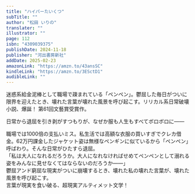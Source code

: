 ```yaml
---
title: "ハイパーたいくつ"
subTitle: ""
author: "松田 いりの"
translater: ""
illustrator: ""
page: 112
isbn: "4309039375"
publishDate: 2024-11-18
publisher: "河出書房新社"
addDate: 2025-02-23
amazonLink: "https://amzn.to/43ansSC"
kindleLink: "https://amzn.to/3ESctD1"
audibleLink: ""
---
```


迷惑系給金泥棒として職場で疎まれている「ペンペン」。鬱屈した毎日がついに限界を迎えたとき、壊れた言葉が壊れた風景を呼び起こす。リリカル系日常破壊小説、爆誕！ 第61回文藝賞受賞作。

日常から退屈を引き剥がすつもりが、なぜか服も人生もすべてボロボロに――

職場では1000倍の支払いミス。私生活では高額な衣服の買いすぎでクレカ借金。62万円課金したジャケット姿は無様なペンギンに似ているから「ペンペン」呼ばわり。そんな日常がひたすら退屈。  
「私は大人になれるだろうか。大人になれなければせめてペンペンとして溺れる姿をみんなに見せなくてはならないのだろうか――」  
鬱屈アンド窮屈な現実がついに崩壊するとき、壊れた私の壊れた言葉が、壊れた風景を呼び起こす。  
言葉が現実を食い破る、超現実アルティメット文学！